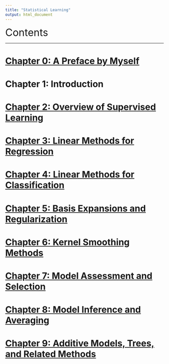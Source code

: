 ```yaml
---
title: "Statistical Learning"
output: html_document
---
```


<font size=6>Contents</font>

***

# [Chapter 0: A Preface by Myself](preface.html)

# Chapter 1: Introduction

# [Chapter 2: Overview of Supervised Learning](2.html)

# [Chapter 3: Linear Methods for Regression](3.html)

# [Chapter 4: Linear Methods for Classification](4.html)

# [Chapter 5: Basis Expansions and Regularization](5.html)

# [Chapter 6: Kernel Smoothing Methods](6.html)

# [Chapter 7: Model Assessment and Selection](7.html)

# [Chapter 8: Model Inference and Averaging](8.html)

# [Chapter 9: Additive Models, Trees, and Related Methods](9.html)
